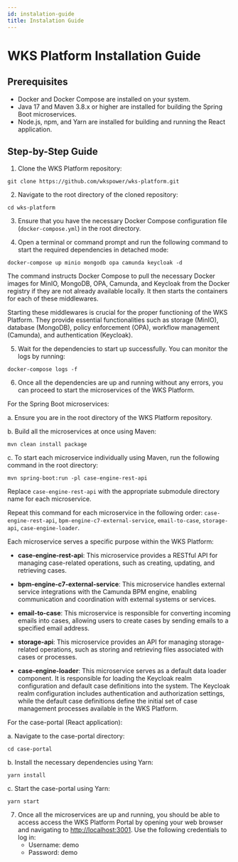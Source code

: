 ```yaml
---
id: instalation-guide
title: Instalation Guide
---
```




# WKS Platform Installation Guide

## Prerequisites
- Docker and Docker Compose are installed on your system.
- Java 17 and Maven 3.8.x or higher are installed for building the Spring Boot microservices.
- Node.js, npm, and Yarn are installed for building and running the React application.

## Step-by-Step Guide

1. Clone the WKS Platform repository:
```
git clone https://github.com/wkspower/wks-platform.git
```

2. Navigate to the root directory of the cloned repository:
```
cd wks-platform
```

3. Ensure that you have the necessary Docker Compose configuration file (`docker-compose.yml`) in the root directory.

4. Open a terminal or command prompt and run the following command to start the required dependencies in detached mode:
```
docker-compose up minio mongodb opa camunda keycloak -d
```
The command instructs Docker Compose to pull the necessary Docker images for MinIO, MongoDB, OPA, Camunda, and Keycloak from the Docker registry if they are not already available locally. It then starts the containers for each of these middlewares.

Starting these middlewares is crucial for the proper functioning of the WKS Platform. They provide essential functionalities such as storage (MinIO), database (MongoDB), policy enforcement (OPA), workflow management (Camunda), and authentication (Keycloak).

5. Wait for the dependencies to start up successfully. You can monitor the logs by running:
```
docker-compose logs -f
```

6. Once all the dependencies are up and running without any errors, you can proceed to start the microservices of the WKS Platform.

For the Spring Boot microservices:

a. Ensure you are in the root directory of the WKS Platform repository.

b. Build all the microservices at once using Maven:
   ```
   mvn clean install package
   ```

c. To start each microservice individually using Maven, run the following command in the root directory:
   ```
   mvn spring-boot:run -pl case-engine-rest-api
   ```

   Replace `case-engine-rest-api` with the appropriate submodule directory name for each microservice.

   Repeat this command for each microservice in the following order: `case-engine-rest-api`, `bpm-engine-c7-external-service`, `email-to-case`, `storage-api`, `case-engine-loader`.

   Each microservice serves a specific purpose within the WKS Platform:

- **case-engine-rest-api**: This microservice provides a RESTful API for managing case-related operations, such as creating, updating, and retrieving cases.

- **bpm-engine-c7-external-service**: This microservice handles external service integrations with the Camunda BPM engine, enabling communication and coordination with external systems or services.

- **email-to-case**: This microservice is responsible for converting incoming emails into cases, allowing users to create cases by sending emails to a specified email address.

- **storage-api**: This microservice provides an API for managing storage-related operations, such as storing and retrieving files associated with cases or processes.

- **case-engine-loader**: This microservice serves as a default data loader component. It is responsible for loading the Keycloak realm configuration and default case definitions into the system. The Keycloak realm configuration includes authentication and authorization settings, while the default case definitions define the initial set of case management processes available in the WKS Platform.

For the case-portal (React application):

a. Navigate to the case-portal directory:
   ```
   cd case-portal
   ```

b. Install the necessary dependencies using Yarn:
   ```
   yarn install
   ```

c. Start the case-portal using Yarn:
   ```
   yarn start
   ```

7. Once all the microservices are up and running, you should be able to access access the WKS Platform Portal by opening your web browser and navigating to [http://localhost:3001](http://localhost:3001). Use the following credentials to log in: 
    - Username: demo
    - Password: demo

